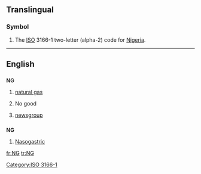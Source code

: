 {{also|Ng|ng|.ng|-ng}}
==Translingual==
===Symbol===
{{infl|mul|symbol}}
# The [[ISO]] 3166-1 two-letter (alpha-2) code for [[Nigeria]].

[[Category:ISO 3166-1]]
----

==English==

==={{abbreviation}}===
'''NG'''

# {{petrochemistry}} [[natural gas]]
# No good
# {{internet}} [[newsgroup]]

==={{initialism}}===
'''NG'''

# [[nasogastric|Nasogastric]]



[[fr:NG]]
[[tr:NG]]